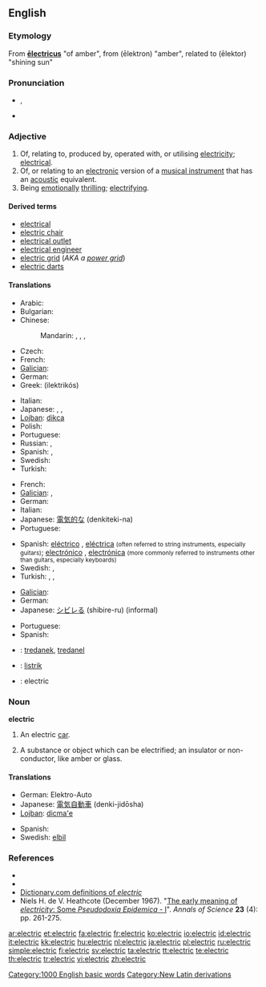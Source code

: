 ==English==

===Etymology===
From {{NL.}} '''[[electricus|ēlectricus]]''' "of amber", from {{etyl|grc}}  '''{{polytonic|[[ἤλεκτρον]]}}''' (ēlektron) "amber", related to '''{{polytonic|[[ἠλέκτωρ]]}}''' (ēlektor) "shining sun"

===Pronunciation===
* {{IPA|/ɪˈlɛktɹɪk/}}, {{SAMPA|/I"lEktrIk/}}
* {{audio|en-us-electric.ogg|Audio (US)}}

===Adjective===
{{en-adj|-}}

# Of, relating to, produced by, operated with, or utilising [[electricity]]; [[electrical]].
# Of, or relating to an [[electronic]] version of a [[musical instrument]] that has an [[acoustic]] equivalent.
# Being [[emotionally]] [[thrilling]]; [[electrifying]].

====Derived terms====
* [[electrical]]
* [[electric chair]]
* [[electrical outlet]]
* [[electrical engineer]]
* [[electric grid]] (''AKA a [[power grid]]'')
* [[electric darts]]

====Translations====
{{trans-top|electrical}}
* Arabic: {{t|ar|كهربائي|tr=kahrabaa'iy|sc=Arab}}
* Bulgarian: {{t|bg|електрически|tr=elektríčeski|sc=Cyrl}}
* Chinese:
*: Mandarin: {{t|zh|電動|sc=Hani}},  {{t|zh|电动|tr=diàndòng|sc=Hani}},  {{t|zh|電氣|sc=Hani}},  {{t|zh|电气|tr=diànqì|sc=Hani}}
* Czech: {{t-|cs|elektrický|m}}
* French: {{t+|fr|électrique}}
* [[Galician]]: {{t-|gl|eléctrico|xs=Galician}} {{m}}
* German: {{t+|de|elektrisch}}
* Greek: {{t+|el|ηλεκτρικός|m|sc=Grek}} (ilektrikós)
{{trans-mid}}
* Italian: {{t+|it|elettrico|m}}
* Japanese: {{t|ja|電動の|tr=でんどうの, dendō-no|sc=Jpan}},  {{t|ja|電気的な|tr=でんきてきな, denkiteki-na|sc=Jpan}},  {{t|ja|エレクトリック|tr=erektrikku|sc=Jpan}}
* [[Lojban]]: [[dikca]]
* Polish: {{t+|pl|elektryczny}}
* Portuguese: {{t+|pt|elétrico}}
* Russian: {{t+|ru|электрический|tr=elektríčeskij|sc=Cyrl}}, {{t|ru|электро-|tr=elektro-|sc=Cyrl}}
* Spanish: {{t+|es|eléctrico|m}}, {{t-|es|eléctrica|f}}
* Swedish: {{t+|sv|elektrisk}}
* Turkish: {{t-|tr|elektrikli}}
{{trans-bottom}}

{{trans-top|electronic (musical instrument)}}
* French: {{t+|fr|électrique}}
* [[Galician]]: {{t-|gl|eléctrico|xs=Galician}} {{m}}, {{t-|gl|eléctrica|xs=Galician}} {{f}}
* German: {{t+|de|elektronisch}}
* Italian: {{t+|it|elettronico|m}}
* Japanese: [[電気的な]] (denkiteki-na)
* Portuguese: {{t+|pt|elétrico}}
{{trans-mid}}
* Spanish: [[eléctrico]] {{m}}, [[eléctrica]] {{f}} <small>(often referred to string instruments, especially guitars)</small>; [[electrónico]] {{m}}, [[electrónica]] {{f}} <small>(more commonly referred to instruments other than guitars, especially keyboards)</small>
* Swedish: {{t+|sv|elektrisk}}, {{t-|sv|el-}}
* Turkish: {{t-|tr|elektrikli}}, {{t+|tr|elektrik}}, {{t-|tr|elektro-}}
{{trans-bottom}}

{{trans-top|emotionally thrilling}}
* [[Galician]]: {{t+|gl|electrizante|xs=Galician}}
* German: {{t-|de|elektrisierend}}
* Japanese: [[シビレる]] (shibire-ru) (informal)
{{trans-mid}}
* Portuguese: {{t-|pt|eletrizante}}
* Spanish: {{t-|es|electrizante}}
{{trans-bottom}}

{{checktrans-top}}
* {{ttbc|Breton}}: [[tredanek]], [[tredanel]]
* {{ttbc|Indonesian}}: [[listrik]]
* {{ttbc|Interlingua}}: electric
{{trans-bottom}}

===Noun===
'''electric'''

# {{rare}} An electric [[car]].
# {{archaic}} A substance or object which can be electrified; an insulator or non-conductor, like amber or glass.

====Translations====
{{trans-top|electric car}}
* German: Elektro-Auto
* Japanese: [[電気自動車]] (denki-jidōsha)
* [[Lojban]]: [[dicma'e]]
{{trans-mid}}
* Spanish: {{t-|es|coche eléctrico|m}}
* Swedish: [[elbil]]
{{trans-bottom}}

===References===
* {{R:Webster 1828}}
* {{R:Webster 1913}}
* [http://dictionary.reference.com/browse/electric Dictionary.com definitions of ''electric'']
* Niels H. de V. Heathcote (December 1967). "[http://dx.doi.org/10.1080/00033796700203316 The early meaning of ''electricity'': Some ''Pseudodoxia Epidemica'' - I]". ''Annals of Science'' '''23''' (4): pp. 261-275.

[[Category:1000 English basic words]]
[[Category:New Latin derivations]]

[[ar:electric]]
[[et:electric]]
[[fa:electric]]
[[fr:electric]]
[[ko:electric]]
[[io:electric]]
[[id:electric]]
[[it:electric]]
[[kk:electric]]
[[hu:electric]]
[[nl:electric]]
[[ja:electric]]
[[pl:electric]]
[[ru:electric]]
[[simple:electric]]
[[fi:electric]]
[[sv:electric]]
[[ta:electric]]
[[tt:electric]]
[[te:electric]]
[[th:electric]]
[[tr:electric]]
[[vi:electric]]
[[zh:electric]]